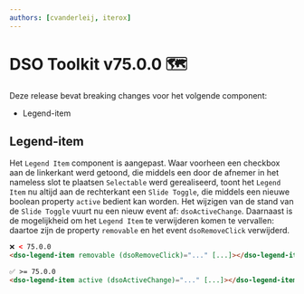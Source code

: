 ```yaml
---
authors: [cvanderleij, iterox]
---
```


# DSO Toolkit v75.0.0 🗺️

Deze release bevat breaking changes voor het volgende component:

- Legend-item

<!-- truncate -->

## Legend-item

Het `Legend Item` component is aangepast. Waar voorheen een checkbox aan de linkerkant werd getoond, die middels een
door de afnemer in het nameless slot te plaatsen `Selectable` werd gerealiseerd, toont het `Legend Item` nu altijd aan
de rechterkant een `Slide Toggle`, die middels een nieuwe boolean property `active` bedient kan worden. Het wijzigen
van de stand van de `Slide Toggle` vuurt nu een nieuw event af: `dsoActiveChange`.
Daarnaast is de mogelijkheid om het `Legend Item` te verwijderen komen te vervallen: daartoe zijn de property
`removable` en het event `dsoRemoveClick` verwijderd.

```html
❌ < 75.0.0
<dso-legend-item removable (dsoRemoveClick)="..." [...]></dso-legend-item>

✅ >= 75.0.0
<dso-legend-item active (dsoActiveChange)="..." [...]></dso-legend-item>
```
